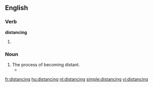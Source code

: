 ==English==

===Verb===
'''distancing'''

# {{present participle of|[[distance]]}}

===Noun===
{{en-noun}}

# The process of becoming distant.
#*{{quote-news|year=2008|date=April 13|author=Dave Itzkoff|title=Bob Dylan Finally Gets His Pulitzer. His What?|work=New York Times|url=http://www.nytimes.com/2008/04/13/weekinreview/13Itzkoff.html
|passage=If you were apprehensive, you were in the good company of Dylan aficionados still grappling with the trickster mystique of the 66-year-old singer-songwriter who see the Pulitzer as another chapter in his complicated history with the establishment, an ongoing dance of '''distancings''' and détentes. }}

[[fr:distancing]]
[[hu:distancing]]
[[nl:distancing]]
[[simple:distancing]]
[[vi:distancing]]